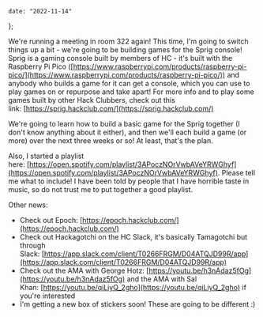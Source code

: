     date: "2022-11-14"
};

We're running a meeting in room 322 again! This time, I'm going to switch things up a bit - we're going to be building games for the Sprig console! Sprig is a gaming console built by members of HC - it's built with the Raspberry Pi Pico ([https://www.raspberrypi.com/products/raspberry-pi-pico/](https://www.raspberrypi.com/products/raspberry-pi-pico/)) and anybody who builds a game for it can get a console, which you can use to play games on or repurpose and take apart! For more info and to play some games built by other Hack Clubbers, check out this link: [https://sprig.hackclub.com/](https://sprig.hackclub.com/)

We're going to learn how to build a basic game for the Sprig together (I don't know anything about it either), and then we'll each build a game (or more) over the next three weeks or so! At least, that's the plan.

Also, I started a playlist here: [https://open.spotify.com/playlist/3APoczNOrVwbAVeYRWGhyf](https://open.spotify.com/playlist/3APoczNOrVwbAVeYRWGhyf). Please tell me what to include! I have been told by people that I have horrible taste in music, so do not trust me to put together a good playlist.

Other news:

-   Check out Epoch: [https://epoch.hackclub.com/](https://epoch.hackclub.com/)
-   Check out Hackagotchi on the HC Slack, it's basically Tamagotchi but through Slack: [https://app.slack.com/client/T0266FRGM/D04ATQJD99R/app](https://app.slack.com/client/T0266FRGM/D04ATQJD99R/app)
-   Check out the AMA with George Hotz: [https://youtu.be/h3nAdaz5fOg](https://youtu.be/h3nAdaz5fOg) and the AMA with Sal Khan: [https://youtu.be/qiLiyQ_2gho](https://youtu.be/qiLiyQ_2gho) if you're interested
-   I'm getting a new box of stickers soon! These are going to be different :)
